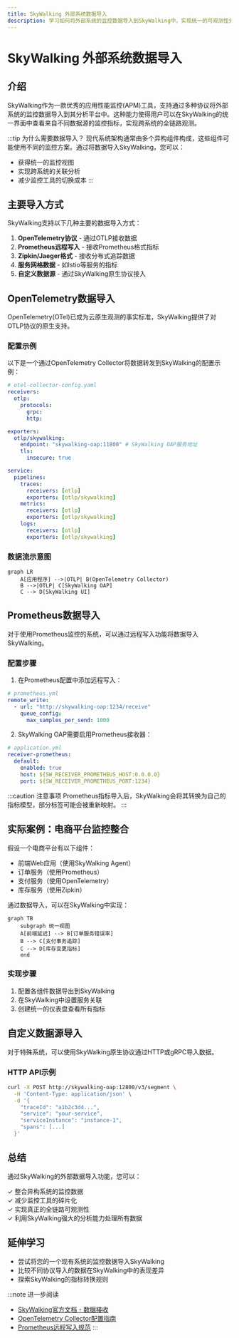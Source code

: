 ```yaml
---
title: SkyWalking 外部系统数据导入
description: 学习如何将外部系统的监控数据导入到SkyWalking中，实现统一的可观测性分析。
---
```


# SkyWalking 外部系统数据导入

## 介绍

SkyWalking作为一款优秀的应用性能监控(APM)工具，支持通过多种协议将外部系统的监控数据导入到其分析平台中。这种能力使得用户可以在SkyWalking的统一界面中查看来自不同数据源的监控指标，实现跨系统的全链路观测。

:::tip 为什么需要数据导入？
现代系统架构通常由多个异构组件构成，这些组件可能使用不同的监控方案。通过将数据导入SkyWalking，您可以：
- 获得统一的监控视图
- 实现跨系统的关联分析
- 减少监控工具的切换成本
:::

## 主要导入方式

SkyWalking支持以下几种主要的数据导入方式：

1. **OpenTelemetry协议** - 通过OTLP接收数据
2. **Prometheus远程写入** - 接收Prometheus格式指标
3. **Zipkin/Jaeger格式** - 接收分布式追踪数据
4. **服务网格数据** - 如Istio等服务的指标
5. **自定义数据源** - 通过SkyWalking原生协议接入

## OpenTelemetry数据导入

OpenTelemetry(OTel)已成为云原生观测的事实标准，SkyWalking提供了对OTLP协议的原生支持。

### 配置示例

以下是一个通过OpenTelemetry Collector将数据转发到SkyWalking的配置示例：

```yaml
# otel-collector-config.yaml
receivers:
  otlp:
    protocols:
      grpc:
      http:

exporters:
  otlp/skywalking:
    endpoint: "skywalking-oap:11800" # SkyWalking OAP服务地址
    tls:
      insecure: true

service:
  pipelines:
    traces:
      receivers: [otlp]
      exporters: [otlp/skywalking]
    metrics:
      receivers: [otlp]
      exporters: [otlp/skywalking]
    logs:
      receivers: [otlp]
      exporters: [otlp/skywalking]
```

### 数据流示意图

```mermaid
graph LR
    A[应用程序] -->|OTLP| B(OpenTelemetry Collector)
    B -->|OTLP| C[SkyWalking OAP]
    C --> D[SkyWalking UI]
```

## Prometheus数据导入

对于使用Prometheus监控的系统，可以通过远程写入功能将数据导入SkyWalking。

### 配置步骤

1. 在Prometheus配置中添加远程写入：

```yaml
# prometheus.yml
remote_write:
  - url: "http://skywalking-oap:1234/receive"
    queue_config:
      max_samples_per_send: 1000
```

2. SkyWalking OAP需要启用Prometheus接收器：

```yaml
# application.yml
receiver-prometheus:
  default:
    enabled: true
    host: ${SW_RECEIVER_PROMETHEUS_HOST:0.0.0.0}
    port: ${SW_RECEIVER_PROMETHEUS_PORT:1234}
```

:::caution 注意事项
Prometheus指标导入后，SkyWalking会将其转换为自己的指标模型，部分标签可能会被重新映射。
:::

## 实际案例：电商平台监控整合

假设一个电商平台有以下组件：
- 前端Web应用（使用SkyWalking Agent）
- 订单服务（使用Prometheus）
- 支付服务（使用OpenTelemetry）
- 库存服务（使用Zipkin）

通过数据导入，可以在SkyWalking中实现：

```mermaid
graph TB
    subgraph 统一视图
    A[前端延迟] --> B[订单服务错误率]
    B --> C[支付事务追踪]
    C --> D[库存变更指标]
    end
```

### 实现步骤

1. 配置各组件数据导出到SkyWalking
2. 在SkyWalking中设置服务关联
3. 创建统一的仪表盘查看所有指标

## 自定义数据源导入

对于特殊系统，可以使用SkyWalking原生协议通过HTTP或gRPC导入数据。

### HTTP API示例

```bash
curl -X POST http://skywalking-oap:12800/v3/segment \
  -H 'Content-Type: application/json' \
  -d '{
    "traceId": "a1b2c3d4...",
    "service": "your-service",
    "serviceInstance": "instance-1",
    "spans": [...]
  }'
```

## 总结

通过SkyWalking的外部数据导入功能，您可以：

✓ 整合异构系统的监控数据<br />
✓ 减少监控工具的碎片化<br />
✓ 实现真正的全链路可观测性<br />
✓ 利用SkyWalking强大的分析能力处理所有数据

## 延伸学习

- 尝试将您的一个现有系统的监控数据导入SkyWalking
- 比较不同协议导入的数据在SkyWalking中的表现差异
- 探索SkyWalking的指标转换规则

:::note 进一步阅读
- [SkyWalking官方文档 - 数据接收](https://skywalking.apache.org/docs/)
- [OpenTelemetry Collector配置指南](https://opentelemetry.io/docs/collector/)
- [Prometheus远程写入规范](https://prometheus.io/docs/practices/remote_write/)
:::
